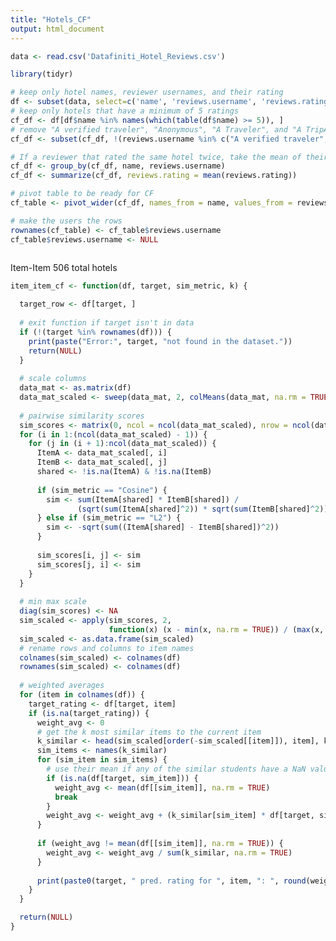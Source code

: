 ```yaml
---
title: "Hotels_CF"
output: html_document
---
```


```r
data <- read.csv('Datafiniti_Hotel_Reviews.csv')
```

```r
library(tidyr)

# keep only hotel names, reviewer usernames, and their rating
df <- subset(data, select=c('name', 'reviews.username', 'reviews.rating'))
# keep only hotels that have a minimum of 5 ratings
cf_df <- df[df$name %in% names(which(table(df$name) >= 5)), ]
# remove "A verified traveler", "Anonymous", "A Traveler", and "A TripAdvisor Member" to avoid multiple people counting as one
cf_df <- subset(cf_df, !(reviews.username %in% c("A verified traveler", "Anonymous", "A Traveler", "A TripAdvisor Member")))

# If a reviewer that rated the same hotel twice, take the mean of their ratings
cf_df <- group_by(cf_df, name, reviews.username)
cf_df <- summarize(cf_df, reviews.rating = mean(reviews.rating))

# pivot table to be ready for CF
cf_table <- pivot_wider(cf_df, names_from = name, values_from = reviews.rating, id_cols = reviews.username)

# make the users the rows
rownames(cf_table) <- cf_table$reviews.username
cf_table$reviews.username <- NULL
```
```r
```

Item-Item
506 total hotels

```r
item_item_cf <- function(df, target, sim_metric, k) {
  
  target_row <- df[target, ]
  
  # exit function if target isn't in data
  if (!(target %in% rownames(df))) {
    print(paste("Error:", target, "not found in the dataset."))
    return(NULL)
  }
  
  # scale columns
  data_mat <- as.matrix(df)
  data_mat_scaled <- sweep(data_mat, 2, colMeans(data_mat, na.rm = TRUE), "-")
  
  # pairwise similarity scores
  sim_scores <- matrix(0, ncol = ncol(data_mat_scaled), nrow = ncol(data_mat_scaled))
  for (i in 1:(ncol(data_mat_scaled) - 1)) {
    for (j in (i + 1):ncol(data_mat_scaled)) {
      ItemA <- data_mat_scaled[, i]
      ItemB <- data_mat_scaled[, j]
      shared <- !is.na(ItemA) & !is.na(ItemB)
      
      if (sim_metric == "Cosine") {
        sim <- sum(ItemA[shared] * ItemB[shared]) / 
               (sqrt(sum(ItemA[shared]^2)) * sqrt(sum(ItemB[shared]^2)))
      } else if (sim_metric == "L2") {
        sim <- -sqrt(sum((ItemA[shared] - ItemB[shared])^2))
      }
      
      sim_scores[i, j] <- sim
      sim_scores[j, i] <- sim
    }
  }
  
  # min max scale
  diag(sim_scores) <- NA
  sim_scaled <- apply(sim_scores, 2,
                      function(x) (x - min(x, na.rm = TRUE)) / (max(x, na.rm = TRUE) - min(x, na.rm = TRUE)))
  sim_scaled <- as.data.frame(sim_scaled)
  # rename rows and columns to item names
  colnames(sim_scaled) <- colnames(df)
  rownames(sim_scaled) <- colnames(df)
  
  # weighted averages
  for (item in colnames(df)) {
    target_rating <- df[target, item]
    if (is.na(target_rating)) {
      weight_avg <- 0
      # get the k most similar items to the current item
      k_similar <- head(sim_scaled[order(-sim_scaled[[item]]), item], k)
      sim_items <- names(k_similar)
      for (sim_item in sim_items) {
        # use their mean if any of the similar students have a NaN value for that rating
        if (is.na(df[target, sim_item])) {
          weight_avg <- mean(df[[sim_item]], na.rm = TRUE)
          break
        }
        weight_avg <- weight_avg + (k_similar[sim_item] * df[target, sim_item])
      }
  
      if (weight_avg != mean(df[[sim_item]], na.rm = TRUE)) {
        weight_avg <- weight_avg / sum(k_similar, na.rm = TRUE)
      }
  
      print(paste0(target, " pred. rating for ", item, ": ", round(weight_avg,2)))
    }
  }

  return(NULL)
}
```

